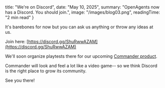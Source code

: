   title: "We're on Discord",
  date: "May 10, 2025",
  summary: "OpenAgents now has a Discord. You should join.",
  image: "/images/blog03.png",
  readingTime: "2 min read"
}

It's barebones for now but you can ask us anything or throw any ideas at us.

Join here: [https://discord.gg/ShuRwwAZAM](https://discord.gg/ShuRwwAZAM)

We'll soon organize playtests there for our upcoming [Commander product](https://x.com/OpenAgentsInc/status/1919797578452869267).

Commander will look and feel a lot like a video game-- so we think Discord is the right place to grow its community.

See you there!
